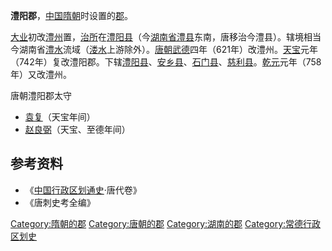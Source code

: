'''澧阳郡'''，[[中国|中国]][[隋朝|隋朝]]时设置的[[郡|郡]]。

[[大业_(年号)|大业]]初改[[澧州|澧州]]置，[[治所|治所]]在[[澧阳县|澧阳县]]（今[[湖南省|湖南省]][[澧县|澧县]]东南，唐移治今澧县）。辖境相当今湖南省[[澧水|澧水]]流域（[[溇水|溇水]]上游除外）。[[唐朝|唐朝]][[武德|武德]]四年（621年）改澧州。[[天宝_(唐朝)|天宝]]元年（742年）复改澧阳郡。下辖[[澧阳县|澧阳县]]、[[安乡县|安乡县]]、[[石门县|石门县]]、[[慈利县|慈利县]]。[[乾元_(唐朝)|乾元]]元年（758年）又改澧州。 

;唐朝澧阳郡太守
*[[袁复|袁复]]（天宝年间）
*[[赵良弼|赵良弼]]（天宝、至德年间）

== 参考资料 ==
* 《[[中国行政区划通史|中国行政区划通史]]·唐代卷》
* 《唐刺史考全编》

{{DEFAULTSORT:L}}
[[Category:隋朝的郡|Category:隋朝的郡]]
[[Category:唐朝的郡|Category:唐朝的郡]]
[[Category:湖南的郡|Category:湖南的郡]]
[[Category:常德行政区划史|Category:常德行政区划史]]